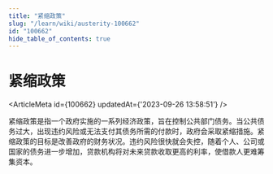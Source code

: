 ```yaml
---
title: "紧缩政策"
slug: "/learn/wiki/austerity-100662"
id: "100662"
hide_table_of_contents: true
---
```



# 紧缩政策

<ArticleMeta id={100662} updatedAt={'2023-09-26 13:58:51'} />
<div className='border-solid border-b border-t-0 my-4 border-[var(--ifm-color-gray-300)]' />

紧缩政策是指一个政府实施的一系列经济政策，旨在控制公共部门债务。当公共债务过大，出现违约风险或无法支付其债务所需的付款时，政府会采取紧缩措施。紧缩政策的目标是改善政府的财务状况。违约风险很快就会失控，随着个人、公司或国家的债务进一步增加，贷款机构将对未来贷款收取更高的利率，使借款人更难筹集资本。
